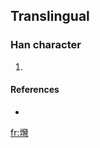{{see|塆}}
==Translingual==

===Han character===
{{Han char|rn=32|rad=土|as=22|sn=25|four=|canj=土女火弓 (GVFN)}}

# {{defn|Han|sort=土22}}

====References====
* {{Han ref|kx=0242.361|hdz=80012.050|uh=58EA|ud=22762}}

[[fr:壪]]